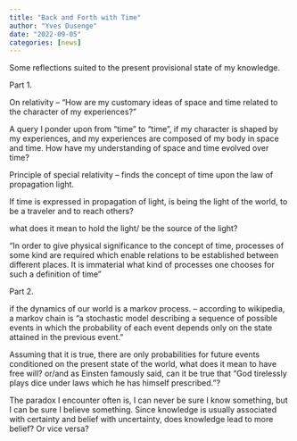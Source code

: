 ```yaml
---
title: "Back and Forth with Time"
author: "Yves Dusenge"
date: "2022-09-05"
categories: [news]
---
```


Some reflections suited to the present provisional state of my knowledge.

Part 1.

On relativity – “How are my customary ideas of space and time related to the character of my experiences?”

A query I ponder upon from “time” to “time”, if my character is shaped by my experiences, and my experiences are composed of my body in space and time. How have my understanding of space and time evolved over time?

Principle of special relativity – finds the concept of time upon the law of propagation light.

If time is expressed in propagation of light, is being the light of the world, to be a traveler and to reach others?

what does it mean to hold the light/ be the source of the light?

“In order to give physical significance to the concept of time, processes of some kind are required which enable relations to be established between different places. It is immaterial what kind of processes one chooses for such a definition of time”

Part 2.

if the dynamics of our world is a markov process. – according to wikipedia, a markov chain is “a stochastic model describing a sequence of possible events in which the probability of each event depends only on the state attained in the previous event.”

Assuming that it is true, there are only probabilities for future events conditioned on the present state of the world, what does it mean to have free will? or/and as Einsten famously said, can it be true that “God tirelessly plays dice under laws which he has himself prescribed.”?

The paradox I encounter often is, I can never be sure I know something, but I can be sure I believe something. Since knowledge is usually associated with certainty and belief with uncertainty, does knowledge lead to more belief? Or vice versa?